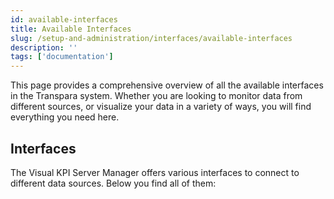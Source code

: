 ```yaml
---
id: available-interfaces
title: Available Interfaces
slug: /setup-and-administration/interfaces/available-interfaces
description: ''
tags: ['documentation']
---
```



This page provides a comprehensive overview of all the available interfaces in the Transpara system. Whether you are looking to monitor data from different sources, or visualize your data in a variety of ways, you will find everything you need here.

## Interfaces

The Visual KPI Server Manager offers various interfaces to connect to different data sources. Below you find all of them:

<IconCards numColumns="4"/>
